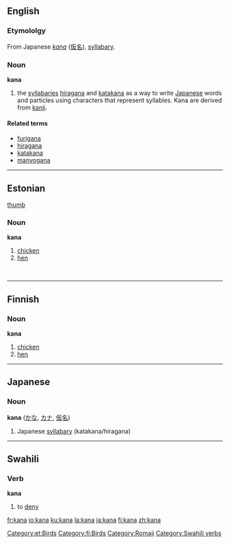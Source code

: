 ==English==
===Etymololgy===
From Japanese ''[[kana#Japanese|kana]]'' ([[仮名]]), [[syllabary]].

===Noun===
'''kana'''

#the [[syllabary|syllabaries]] [[hiragana]] and [[katakana]] as a way to write [[Japanese]] words and particles using characters that represent syllables. Kana are derived from [[kanji]].

====Related terms====
*[[furigana]]
*[[hiragana]]
*[[katakana]]
*[[manyogana]]


----
==Estonian==
[[image:Chicken portrait.jpg|thumb]]

===Noun===
'''kana'''

# [[chicken]] 
# [[hen]]

<br clear="all"/>


----
==Finnish==

===Noun===
'''kana'''

# [[chicken]] 
# [[hen]]


----
==Japanese==

===Noun===
'''kana''' ([[かな]], [[カナ]], [[仮名]])

# Japanese [[syllabary]] (katakana/hiragana)


----
==Swahili==
===Verb===
'''kana'''

# to [[deny]]

[[Category:et:Birds]]
[[Category:fi:Birds]]
[[Category:Romaji]]
[[Category:Swahili verbs]]

[[fr:kana]]
[[io:kana]]
[[ku:kana]]
[[la:kana]]
[[ja:kana]]
[[fi:kana]]
[[zh:kana]]
